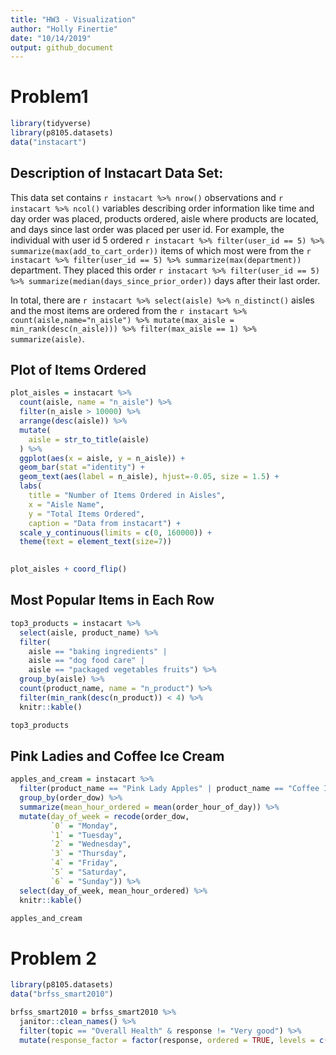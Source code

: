 ```yaml
---
title: "HW3 - Visualization"
author: "Holly Finertie"
date: "10/14/2019"
output: github_document
---
```



# Problem1

```r
library(tidyverse)
library(p8105.datasets)
data("instacart")
```


## Description of Instacart Data Set: 

This data set contains `r instacart %>% nrow()` observations and `r instacart %>% ncol()` variables describing order information like time and day order was placed, products ordered, aisle where products are located, and days since last order was placed per user id. For example, the individual with user id 5 ordered `r instacart %>% filter(user_id == 5) %>% summarize(max(add_to_cart_order))` items of which most were from the `r instacart %>% filter(user_id == 5) %>% summarize(max(department))` department. They placed this order `r instacart %>% filter(user_id == 5) %>% summarize(median(days_since_prior_order))` days after their last order. 

In total, there are `r instacart %>% select(aisle) %>% n_distinct()` aisles and the most items are ordered from the `r instacart %>% count(aisle,name="n_aisle") %>% mutate(max_aisle = min_rank(desc(n_aisle))) %>% filter(max_aisle == 1) %>% summarize(aisle)`. 


## Plot of Items Ordered

```r
plot_aisles = instacart %>% 
  count(aisle, name = "n_aisle") %>% 
  filter(n_aisle > 10000) %>% 
  arrange(desc(aisle)) %>% 
  mutate(
    aisle = str_to_title(aisle)
  ) %>% 
  ggplot(aes(x = aisle, y = n_aisle)) +
  geom_bar(stat ="identity") + 
  geom_text(aes(label = n_aisle), hjust=-0.05, size = 1.5) +
  labs(
    title = "Number of Items Ordered in Aisles",
    x = "Aisle Name",
    y = "Total Items Ordered",
    caption = "Data from instacart") +
  scale_y_continuous(limits = c(0, 160000)) +
  theme(text = element_text(size=7))
  

plot_aisles + coord_flip()
```

## Most Popular Items in Each Row

```r

top3_products = instacart %>% 
  select(aisle, product_name) %>% 
  filter(
    aisle == "baking ingredients" | 
    aisle == "dog food care" | 
    aisle == "packaged vegetables fruits") %>% 
  group_by(aisle) %>% 
  count(product_name, name = "n_product") %>% 
  filter(min_rank(desc(n_product)) < 4) %>% 
  knitr::kable()

top3_products
```


## Pink Ladies and Coffee Ice Cream

```r
apples_and_cream = instacart %>% 
  filter(product_name == "Pink Lady Apples" | product_name == "Coffee Ice Cream") %>% 
  group_by(order_dow) %>% 
  summarize(mean_hour_ordered = mean(order_hour_of_day)) %>% 
  mutate(day_of_week = recode(order_dow, 
         `0` = "Monday", 
         `1` = "Tuesday", 
         `2` = "Wednesday", 
         `3` = "Thursday",
         `4` = "Friday", 
         `5` = "Saturday",
         `6` = "Sunday")) %>% 
  select(day_of_week, mean_hour_ordered) %>% 
  knitr::kable()

apples_and_cream
```

# Problem 2

```r
library(p8105.datasets)
data("brfss_smart2010")

brfss_smart2010 = brfss_smart2010 %>% 
  janitor::clean_names() %>% 
  filter(topic == "Overall Health" & response != "Very good") %>% 
  mutate(response_factor = factor(response, ordered = TRUE, levels = c("Poor","Good", "Fair", "Excellent" )))
```

